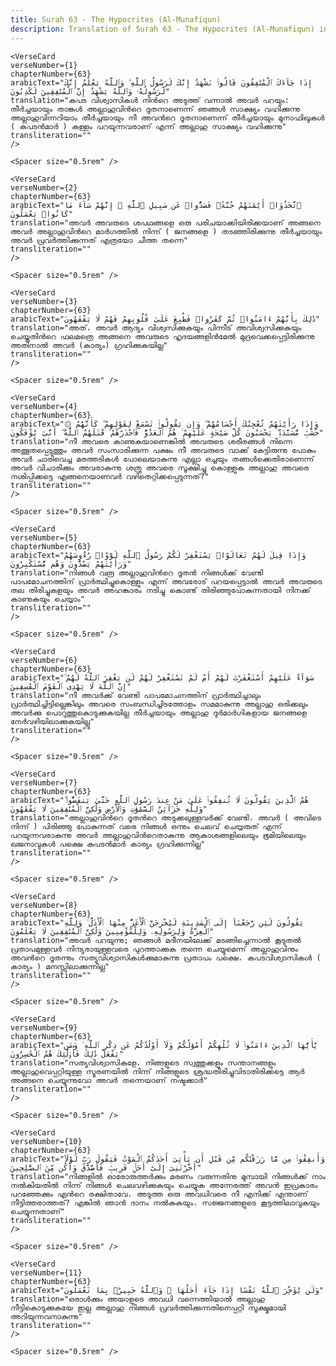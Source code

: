 ```yaml
---
title: Surah 63 - The Hypocrites (Al-Munafiqun)  
description: Translation of Surah 63 - The Hypocrites (Al-Munafiqun) in Malayalam
---
```







    <VerseCard 
    verseNumber={1}
    chapterNumber={63}
    arabicText="إِذَا جَآءَكَ ٱلْمُنَٰفِقُونَ قَالُوا۟ نَشْهَدُ إِنَّكَ لَرَسُولُ ٱللَّهِ ۗ وَٱللَّهُ يَعْلَمُ إِنَّكَ لَرَسُولُهُۥ وَٱللَّهُ يَشْهَدُ إِنَّ ٱلْمُنَٰفِقِينَ لَكَٰذِبُونَ"
    translation="കപട വിശ്വാസികള്‍ നിന്‍റെ അടുത്ത്‌ വന്നാല്‍ അവര്‍ പറയും: തീര്‍ച്ചയായും താങ്കള്‍ അല്ലാഹുവിന്‍റെ ദൂതനാണെന്ന്‌ ഞങ്ങള്‍ സാക്ഷ്യം വഹിക്കുന്നു അല്ലാഹുവിന്നറിയാം തീര്‍ച്ചയായും നീ അവന്‍റെ ദൂതനാണെന്ന്‌ തീര്‍ച്ചയായും മുനാഫിഖുകള്‍ ( കപടന്‍മാര്‍ ) കള്ളം പറയുന്നവരാണ്‌ എന്ന്‌ അല്ലാഹു സാക്ഷ്യം വഹിക്കുന്നു"
    transliteration=""
    />

    <Spacer size="0.5rem" />
                
    <VerseCard 
    verseNumber={2}
    chapterNumber={63}
    arabicText="ٱتَّخَذُوٓا۟ أَيْمَٰنَهُمْ جُنَّةًۭ فَصَدُّوا۟ عَن سَبِيلِ ٱللَّهِ ۚ إِنَّهُمْ سَآءَ مَا كَانُوا۟ يَعْمَلُونَ"
    translation="അവര്‍ അവരുടെ ശപഥങ്ങളെ ഒരു പരിചയാക്കിയിരിക്കയാണ്‌ അങ്ങനെ അവര്‍ അല്ലാഹുവിന്‍റെ മാര്‍ഗത്തില്‍ നിന്ന്‌ ( ജനങ്ങളെ ) തടഞ്ഞിരിക്കുന്നു തീര്‍ച്ചയായും അവര്‍ പ്രവര്‍ത്തിക്കുന്നത്‌ എത്രയോ ചീത്ത തന്നെ"
    transliteration=""
    />

    <Spacer size="0.5rem" />
                
    <VerseCard 
    verseNumber={3}
    chapterNumber={63}
    arabicText="ذَٰلِكَ بِأَنَّهُمْ ءَامَنُوا۟ ثُمَّ كَفَرُوا۟ فَطُبِعَ عَلَىٰ قُلُوبِهِمْ فَهُمْ لَا يَفْقَهُونَ"
    translation="അത്‌، അവര്‍ ആദ്യം വിശ്വസിക്കുകയും പിന്നീട്‌ അവിശ്വസിക്കുകയും ചെയ്തതിന്‍റെ ഫലമത്രെ അങ്ങനെ അവരുടെ ഹൃദയങ്ങളിന്‍മേല്‍ മുദ്രവെക്കപ്പെട്ടിരിക്കുന്നു അതിനാല്‍ അവര്‍ (കാര്യം) ഗ്രഹിക്കുകയില്ല"
    transliteration=""
    />

    <Spacer size="0.5rem" />
                
    <VerseCard 
    verseNumber={4}
    chapterNumber={63}
    arabicText="۞ وَإِذَا رَأَيْتَهُمْ تُعْجِبُكَ أَجْسَامُهُمْ ۖ وَإِن يَقُولُوا۟ تَسْمَعْ لِقَوْلِهِمْ ۖ كَأَنَّهُمْ خُشُبٌۭ مُّسَنَّدَةٌۭ ۖ يَحْسَبُونَ كُلَّ صَيْحَةٍ عَلَيْهِمْ ۚ هُمُ ٱلْعَدُوُّ فَٱحْذَرْهُمْ ۚ قَٰتَلَهُمُ ٱللَّهُ ۖ أَنَّىٰ يُؤْفَكُونَ"
    translation="നീ അവരെ കാണുകയാണെങ്കില്‍ അവരുടെ ശരീരങ്ങള്‍ നിന്നെ അത്ഭുതപ്പെടുത്തും അവര്‍ സംസാരിക്കുന്ന പക്ഷം നീ അവരുടെ വാക്ക്‌ കേട്ടിരുന്നു പോകും അവര്‍ ചാരിവെച്ച മരത്തടികള്‍ പോലെയാകുന്നു എല്ലാ ഒച്ചയും തങ്ങള്‍ക്കെതിരാണെന്ന്‌ അവര്‍ വിചാരിക്കും അവരാകുന്നു ശത്രു അവരെ സൂക്ഷിച്ചു കൊള്ളുക അല്ലാഹു അവരെ നശിപ്പിക്കട്ടെ എങ്ങനെയാണവര്‍ വഴിതെറ്റിക്കപ്പെടുന്നത്‌?"
    transliteration=""
    />

    <Spacer size="0.5rem" />
                
    <VerseCard 
    verseNumber={5}
    chapterNumber={63}
    arabicText="وَإِذَا قِيلَ لَهُمْ تَعَالَوْا۟ يَسْتَغْفِرْ لَكُمْ رَسُولُ ٱللَّهِ لَوَّوْا۟ رُءُوسَهُمْ وَرَأَيْتَهُمْ يَصُدُّونَ وَهُم مُّسْتَكْبِرُونَ"
    translation="നിങ്ങള്‍ വരൂ അല്ലാഹുവിന്‍റെ ദൂതന്‍ നിങ്ങള്‍ക്ക്‌ വേണ്ടി പാപമോചനത്തിന്‌ പ്രാര്‍ത്ഥിച്ചുകൊള്ളും എന്ന്‌ അവരോട്‌ പറയപ്പെട്ടാല്‍ അവര്‍ അവരുടെ തല തിരിച്ചുകളയും അവര്‍ അഹങ്കാരം നടിച്ചു കൊണ്ട്‌ തിരിഞ്ഞുപോകുന്നതായി നിനക്ക്‌ കാണുകയും ചെയ്യാം"
    transliteration=""
    />

    <Spacer size="0.5rem" />
                
    <VerseCard 
    verseNumber={6}
    chapterNumber={63}
    arabicText="سَوَآءٌ عَلَيْهِمْ أَسْتَغْفَرْتَ لَهُمْ أَمْ لَمْ تَسْتَغْفِرْ لَهُمْ لَن يَغْفِرَ ٱللَّهُ لَهُمْ ۚ إِنَّ ٱللَّهَ لَا يَهْدِى ٱلْقَوْمَ ٱلْفَٰسِقِينَ"
    translation="നീ അവര്‍ക്ക്‌ വേണ്ടി പാപമോചനത്തിന്‌ പ്രാര്‍ത്ഥിച്ചാലും പ്രാര്‍ത്ഥിച്ചിട്ടില്ലെങ്കിലും അവരെ സംബന്ധിച്ചിടത്തോളം സമമാകുന്നു അല്ലാഹു ഒരിക്കലും അവര്‍ക്കു പൊറുത്തുകൊടുക്കുകയില്ല തീര്‍ച്ചയായും അല്ലാഹു ദുര്‍മാര്‍ഗികളായ ജനങ്ങളെ നേര്‍വഴിയിലാക്കുകയില്ല"
    transliteration=""
    />

    <Spacer size="0.5rem" />
                
    <VerseCard 
    verseNumber={7}
    chapterNumber={63}
    arabicText="هُمُ ٱلَّذِينَ يَقُولُونَ لَا تُنفِقُوا۟ عَلَىٰ مَنْ عِندَ رَسُولِ ٱللَّهِ حَتَّىٰ يَنفَضُّوا۟ ۗ وَلِلَّهِ خَزَآئِنُ ٱلسَّمَٰوَٰتِ وَٱلْأَرْضِ وَلَٰكِنَّ ٱلْمُنَٰفِقِينَ لَا يَفْقَهُونَ"
    translation="അല്ലാഹുവിന്‍റെ ദൂതന്‍റെ അടുക്കലുള്ളവര്‍ക്ക്‌ വേണ്ടി، അവര്‍ ( അവിടെ നിന്ന്‌ ) പിരിഞ്ഞു പോകുന്നത്‌ വരെ നിങ്ങള്‍ ഒന്നും ചെലവ്‌ ചെയ്യരുത്‌ എന്ന്‌ പറയുന്നവരാകുന്നു അവര്‍ അല്ലാഹുവിന്‍റെതാകുന്നു ആകാശങ്ങളിലെയും ഭൂമിയിലെയും ഖജനാവുകള്‍ പക്ഷെ കപടന്‍മാര്‍ കാര്യം ഗ്രഹിക്കുന്നില്ല"
    transliteration=""
    />

    <Spacer size="0.5rem" />
                
    <VerseCard 
    verseNumber={8}
    chapterNumber={63}
    arabicText="يَقُولُونَ لَئِن رَّجَعْنَآ إِلَى ٱلْمَدِينَةِ لَيُخْرِجَنَّ ٱلْأَعَزُّ مِنْهَا ٱلْأَذَلَّ ۚ وَلِلَّهِ ٱلْعِزَّةُ وَلِرَسُولِهِۦ وَلِلْمُؤْمِنِينَ وَلَٰكِنَّ ٱلْمُنَٰفِقِينَ لَا يَعْلَمُونَ"
    translation="അവര്‍ പറയുന്നു; ഞങ്ങള്‍ മദീനയിലേക്ക്‌ മടങ്ങിച്ചെന്നാല്‍ കൂടുതല്‍ പ്രതാപമുള്ളവര്‍ നിന്ദ്യരായുള്ളവരെ പുറത്താക്കുക തന്നെ ചെയ്യുമെന്ന്‌ അല്ലാഹുവിനും അവന്‍റെ ദൂതന്നും സത്യവിശ്വാസികള്‍ക്കുമാകുന്നു പ്രതാപം പക്ഷെ، കപടവിശ്വാസികള്‍ ( കാര്യം ) മനസ്സിലാക്കുന്നില്ല"
    transliteration=""
    />

    <Spacer size="0.5rem" />
                
    <VerseCard 
    verseNumber={9}
    chapterNumber={63}
    arabicText="يَٰٓأَيُّهَا ٱلَّذِينَ ءَامَنُوا۟ لَا تُلْهِكُمْ أَمْوَٰلُكُمْ وَلَآ أَوْلَٰدُكُمْ عَن ذِكْرِ ٱللَّهِ ۚ وَمَن يَفْعَلْ ذَٰلِكَ فَأُو۟لَٰٓئِكَ هُمُ ٱلْخَٰسِرُونَ"
    translation="സത്യവിശ്വാസികളേ، നിങ്ങളുടെ സ്വത്തുക്കളും സന്താനങ്ങളും അല്ലാഹുവെപ്പറ്റിയുള്ള സ്മരണയില്‍ നിന്ന്‌ നിങ്ങളുടെ ശ്രദ്ധതിരിച്ചുവിടാതിരിക്കട്ടെ ആര്‍ അങ്ങനെ ചെയ്യുന്നുവോ അവര്‍ തന്നെയാണ്‌ നഷ്ടക്കാര്‍"
    transliteration=""
    />

    <Spacer size="0.5rem" />
                
    <VerseCard 
    verseNumber={10}
    chapterNumber={63}
    arabicText="وَأَنفِقُوا۟ مِن مَّا رَزَقْنَٰكُم مِّن قَبْلِ أَن يَأْتِىَ أَحَدَكُمُ ٱلْمَوْتُ فَيَقُولَ رَبِّ لَوْلَآ أَخَّرْتَنِىٓ إِلَىٰٓ أَجَلٍۢ قَرِيبٍۢ فَأَصَّدَّقَ وَأَكُن مِّنَ ٱلصَّٰلِحِينَ"
    translation="നിങ്ങളില്‍ ഓരോരുത്തര്‍ക്കും മരണം വരുന്നതിനു മുമ്പായി നിങ്ങള്‍ക്ക്‌ നാം നല്‍കിയതില്‍ നിന്ന്‌ നിങ്ങള്‍ ചെലവഴിക്കുകയും ചെയ്യുക അന്നേരത്ത്‌ അവന്‍ ഇപ്രകാരം പറഞ്ഞേക്കും എന്‍റെ രക്ഷിതാവേ، അടുത്ത ഒരു അവധിവരെ നീ എനിക്ക്‌ എന്താണ്‌ നീട്ടിത്തരാത്തത്‌? എങ്കില്‍ ഞാന്‍ ദാനം നല്‍കുകയും، സജ്ജനങ്ങളുടെ കൂട്ടത്തിലാവുകയും ചെയ്യുന്നതാണ്‌"
    transliteration=""
    />

    <Spacer size="0.5rem" />
                
    <VerseCard 
    verseNumber={11}
    chapterNumber={63}
    arabicText="وَلَن يُؤَخِّرَ ٱللَّهُ نَفْسًا إِذَا جَآءَ أَجَلُهَا ۚ وَٱللَّهُ خَبِيرٌۢ بِمَا تَعْمَلُونَ"
    translation="ഒരാള്‍ക്കും അയാളുടെ അവധി വന്നെത്തിയാല്‍ അല്ലാഹു നീട്ടികൊടുക്കുകയേ ഇല്ല അല്ലാഹു നിങ്ങള്‍ പ്രവര്‍ത്തിക്കുന്നതിനെപ്പറ്റി സൂക്ഷ്മമായി അറിയുന്നവനാകുന്നു"
    transliteration=""
    />

    <Spacer size="0.5rem" />
                